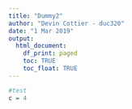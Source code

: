 ```yaml
---
title: "Dummy2"
author: "Devin Cottier - duc320"
date: "1 Mar 2019"
output:
  html_document:
    df_print: paged
    toc: TRUE
    toc_float: TRUE
---
```


```r
#test
c = 4
```
